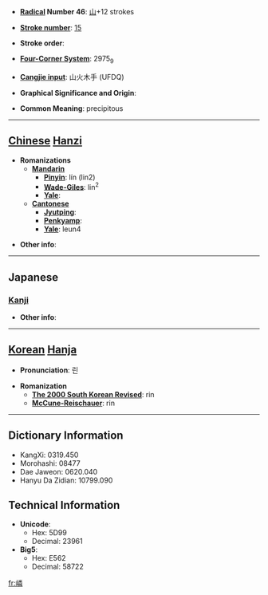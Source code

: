 * '''[[Wiktionary:Chinese radical index| Radical]] Number 46''': [[Wiktionary:Chinese radical index 山|山]]+12 strokes

* '''[[Wiktionary:Chinese total strokes index|Stroke number]]''': [[Wiktionary:Chinese total strokes index 15|15]]

* '''Stroke order''': 

* '''[[Wiktionary:Chinese four corner index|Four-Corner System]]''': 2975<sub>9</sub>

* '''[[Wiktionary:Chinese Cangjie index|Cangjie input]]''': 山火木手 (UFDQ)

* '''Graphical Significance and Origin''': 

* '''Common Meaning''': precipitous

----

== [[Chinese]] [[Hanzi]] ==

* '''Romanizations'''
** '''[[Mandarin]]'''
*** '''[[Pinyin]]''': lín (lin2)
*** '''[[Wade-Giles]]''': lin<sup>2</sup>
*** '''[[Yale]]''': 
** '''[[Cantonese]]'''
*** '''[[Jyutping]]''':
*** '''[[Penkyamp]]''': 
*** '''[[Yale]]''': leun4

* '''Other info''': 

----

==Japanese==
===[[Kanji]]===
{{kanji|on readings=[[りん]] (rin)
|kun readings=
}}

* '''Other info''':  

----

== [[Korean]] [[Hanja]] ==

* '''Pronunciation''': 린

* '''Romanization'''
** '''[[The 2000 South Korean Revised Romanization|The 2000 South Korean Revised]]''': rin
** '''[[McCune-Reischauer]]''': rin

----

== Dictionary Information ==

* KangXi: 0319.450
* Morohashi: 08477
* Dae Jaweon: 0620.040
* Hanyu Da Zidian: 10799.090

== Technical Information ==

* '''Unicode''':
** Hex: 5D99
** Decimal: 23961
* '''Big5''':
** Hex: E562
** Decimal: 58722

[[fr:嶙]]